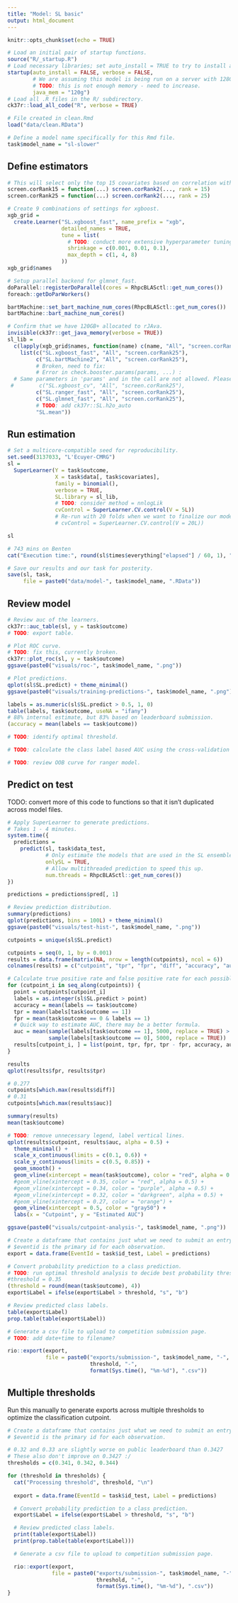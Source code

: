 ```yaml
---
title: "Model: SL basic"
output: html_document
---
```


```r
knitr::opts_chunk$set(echo = TRUE)

# Load an initial pair of startup functions.
source("R/_startup.R")
# Load necessary libraries; set auto_install = TRUE to try to install any needed packages.
startup(auto_install = FALSE, verbose = FALSE,
        # We are assuming this model is being run on a server with 128GB+ RAM.
        # TODO: this is not enough memory - need to increase.
        java_mem = "120g")
# Load all .R files in the R/ subdirectory.
ck37r::load_all_code("R", verbose = TRUE)

# File created in clean.Rmd
load("data/clean.RData")

# Define a model name specifically for this Rmd file.
task$model_name = "sl-slower"
```

## Define estimators

```r

# This will select only the top 15 covariates based on correlation with the outcome.
screen.corRank15 = function(...) screen.corRank2(..., rank = 15)
screen.corRank25 = function(...) screen.corRank2(..., rank = 25)

# Create 9 combinations of settings for xgboost.
xgb_grid =
  create.Learner("SL.xgboost_fast", name_prefix = "xgb",
                 detailed_names = TRUE,
                 tune = list(
                   # TODO: conduct more extensive hyperparameter tuning.
                   shrinkage = c(0.001, 0.01, 0.1),
                   max_depth = c(1, 4, 8)
                 ))
xgb_grid$names

# Setup parallel backend for glmnet_fast.
doParallel::registerDoParallel(cores = RhpcBLASctl::get_num_cores())
foreach::getDoParWorkers()

bartMachine::set_bart_machine_num_cores(RhpcBLASctl::get_num_cores())
bartMachine::bart_machine_num_cores()

# Confirm that we have 120GB+ allocated to rJAva.
invisible(ck37r::get_java_memory(verbose = TRUE))
sl_lib =
  c(lapply(xgb_grid$names, function(name) c(name, "All", "screen.corRank25")),
    list(c("SL.xgboost_fast", "All", "screen.corRank25"),
         c("SL.bartMachine2", "All", "screen.corRank25"),
         # Broken, need to fix:
         # Error in check.booster.params(params, ...) : 
  # Same parameters in 'params' and in the call are not allowed. Please check your 'params' list.
 #        c("SL.xgboost_cv", "All", "screen.corRank25"),
         c("SL.ranger_fast", "All", "screen.corRank25"),
         c("SL.glmnet_fast", "All", "screen.corRank25"),
         # TODO: add ck37r::SL.h2o_auto
         "SL.mean"))

```

## Run estimation

```r

# Set a multicore-compatible seed for reproducibility.
set.seed(3137033, "L'Ecuyer-CMRG")
sl =
  SuperLearner(Y = task$outcome,
               X = task$data[, task$covariates],
               family = binomial(),
               verbose = TRUE,
               SL.library = sl_lib,
               # TODO: consider method = nnlogLik
               cvControl = SuperLearner.CV.control(V = 5L))
               # Re-run with 20 folds when we want to finalize our model.
               # cvControl = SuperLearner.CV.control(V = 20L))

sl

# 743 mins on Benten
cat("Execution time:", round(sl$times$everything["elapsed"] / 60, 1), "minutes.\n")

# Save our results and our task for posterity.
save(sl, task,
     file = paste0("data/model-", task$model_name, ".RData"))
```

## Review model

```r
# Review auc of the learners.
ck37r::auc_table(sl, y = task$outcome)
# TODO: export table.

# Plot ROC curve.
# TODO: fix this, currently broken.
ck37r::plot_roc(sl, y = task$outcome)
ggsave(paste0("visuals/roc-", task$model_name, ".png"))

# Plot predictions.
qplot(sl$SL.predict) + theme_minimal()
ggsave(paste0("visuals/training-predictions-", task$model_name, ".png"))

labels = as.numeric(sl$SL.predict > 0.5, 1, 0)
table(labels, task$outcome, useNA = "ifany")
# 88% internal estimate, but 83% based on leaderboard submission.
(accuracy = mean(labels == task$outcome))

# TODO: identify optimal threshold.

# TODO: calculate the class label based AUC using the cross-validation folds rather than resubstitution.

# TODO: review OOB curve for ranger model.

```

## Predict on test

TODO: convert more of this code to functions so that it isn't duplicated across model files.

```r

# Apply SuperLearner to generate predictions.
# Takes 1 - 4 minutes.
system.time({
  predictions =
    predict(sl, task$data_test,
            # Only estimate the models that are used in the SL ensemble.
            onlySL = TRUE,
            # Allow multithreaded prediction to speed this up.
            num.threads = RhpcBLASctl::get_num_cores())
})

predictions = predictions$pred[, 1]

# Review prediction distribution.
summary(predictions)
qplot(predictions, bins = 100L) + theme_minimal()
ggsave(paste0("visuals/test-hist-", task$model_name, ".png"))

cutpoints = unique(sl$SL.predict)

cutpoints = seq(0, 1, by = 0.001)
results = data.frame(matrix(NA, nrow = length(cutpoints), ncol = 6))
colnames(results) = c("cutpoint", "tpr", "fpr", "diff", "accuracy", "auc")

# Calculate true positive rate and false positive rate for each possible cutpoint.
for (cutpoint_i in seq_along(cutpoints)) {
  point = cutpoints[cutpoint_i]
  labels = as.integer(sl$SL.predict > point)
  accuracy = mean(labels == task$outcome)
  tpr = mean(labels[task$outcome == 1])
  fpr = mean(task$outcome == 0 & labels == 1)
  # Quick way to estimate AUC, there may be a better formula.
  auc = mean(sample(labels[task$outcome == 1], 5000, replace = TRUE) >
             sample(labels[task$outcome == 0], 5000, replace = TRUE))
  results[cutpoint_i, ] = list(point, tpr, fpr, tpr - fpr, accuracy, auc)
}

results
qplot(results$fpr, results$tpr)

# 0.277
cutpoints[which.max(results$diff)]
# 0.31
cutpoints[which.max(results$auc)]

summary(results)
mean(task$outcome)

# TODO: remove unnecessary legend, label vertical lines.
qplot(results$cutpoint, results$auc, alpha = 0.5) +
  theme_minimal() +
  scale_x_continuous(limits = c(0.1, 0.6)) +
  scale_y_continuous(limits = c(0.5, 0.85)) + 
  geom_smooth() + 
  geom_vline(xintercept = mean(task$outcome), color = "red", alpha = 0.5) +
  #geom_vline(xintercept = 0.35, color = "red", alpha = 0.5) +
  #geom_vline(xintercept = 0.34, color = "purple", alpha = 0.5) +
  #geom_vline(xintercept = 0.32, color = "darkgreen", alpha = 0.5) +
  #geom_vline(xintercept = 0.27, color = "orange") +
  geom_vline(xintercept = 0.5, color = "gray50") +
  labs(x = "Cutpoint", y = "Estimated AUC")

ggsave(paste0("visuals/cutpoint-analysis-", task$model_name, ".png"))

# Create a dataframe that contains just what we need to submit an entry.
# $eventid is the primary id for each observation.
export = data.frame(EventId = task$id_test, Label = predictions)

# Convert probability prediction to a class prediction.
# TODO: run optimal threshold analysis to decide best probability threshold.
#threshold = 0.35
(threshold = round(mean(task$outcome), 4))
export$Label = ifelse(export$Label > threshold, "s", "b")

# Review predicted class labels.
table(export$Label)
prop.table(table(export$Label))

# Generate a csv file to upload to competition submission page.
# TODO: add date+time to filename?

rio::export(export,
            file = paste0("exports/submission-", task$model_name, "-",
                          threshold, "-", 
                          format(Sys.time(), "%m-%d"), ".csv"))

```

## Multiple thresholds 

Run this manually to generate exports across multiple thresholds to optimize the classification cutpoint.

```r
# Create a dataframe that contains just what we need to submit an entry.
# $eventid is the primary id for each observation.

# 0.32 and 0.33 are slightly worse on public leaderboard than 0.3427
# These also don't improve on 0.3427 :/
thresholds = c(0.341, 0.342, 0.344)

for (threshold in thresholds) {
  cat("Processing threshold", threshold, "\n")
  
  export = data.frame(EventId = task$id_test, Label = predictions)

  # Convert probability prediction to a class prediction.
  export$Label = ifelse(export$Label > threshold, "s", "b")

  # Review predicted class labels.
  print(table(export$Label))
  print(prop.table(table(export$Label)))

  # Generate a csv file to upload to competition submission page.

  rio::export(export,
              file = paste0("exports/submission-", task$model_name, "-",
                            threshold, "-", 
                            format(Sys.time(), "%m-%d"), ".csv"))
}
  
```
